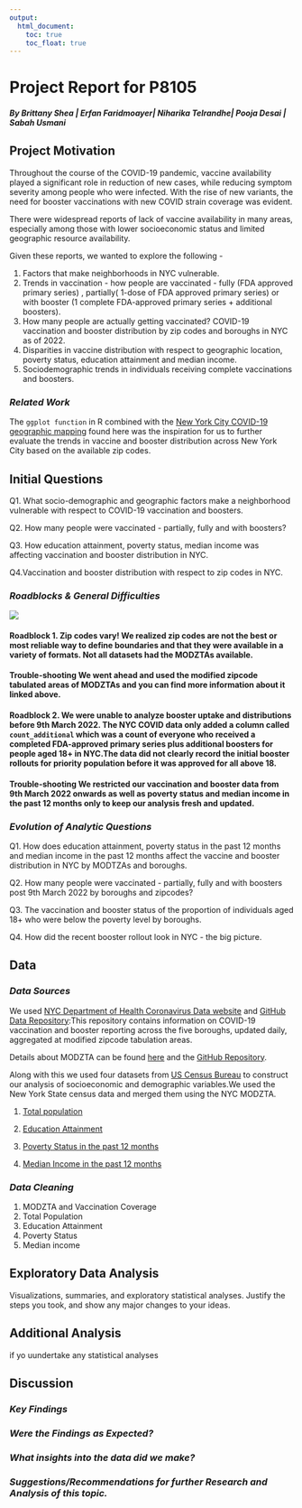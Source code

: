 ```yaml
---
output: 
  html_document:
    toc: true
    toc_float: true
---
```

# **Project Report for P8105**
#### *By Brittany Shea | Erfan Faridmoayer| Niharika Telrandhe| Pooja Desai | Sabah Usmani*

## **Project Motivation**

Throughout the course of the COVID-19 pandemic, vaccine availability played a significant role in reduction of new cases, while reducing symptom severity among people who were infected. With the rise of new variants, the need for booster vaccinations with new COVID strain coverage was evident. 

There were widespread reports of lack of vaccine availability in many areas, especially among those with lower socioeconomic status and limited geographic resource availability. 

Given these reports, we wanted to explore the following -

1. Factors that make neighborhoods in NYC vulnerable.
2. Trends in vaccination - how people are vaccinated - fully (FDA approved primary series) , partially( 1-dose of FDA approved primary series)  or with booster (1 complete FDA-approved primary series + additional boosters).
3. How many people are actually getting vaccinated?
COVID-19 vaccination and booster distribution by zip codes and boroughs in NYC as of 2022.
4. Disparities in vaccine distribution with respect to geographic location, poverty status, education attainment and median income.
5. Sociodemographic trends in individuals receiving complete vaccinations and boosters.

### *Related Work*

The `ggplot function` in R combined with the [New York City COVID-19 geographic mapping](https://www.nyc.gov/site/doh/covid/covid-19-data.page) found here was the inspiration for us to further evaluate the trends in vaccine and booster distribution across New York City based on the available zip codes.

## **Initial Questions**
Q1. What socio-demographic and geographic factors make a neighborhood vulnerable with respect to COVID-19 vaccination and boosters.

Q2. How many people were vaccinated - partially, fully and with boosters?

Q3. How education attainment, poverty status, median income was affecting vaccination and booster distribution in NYC.

Q4.Vaccination and booster distribution with respect to zip codes in NYC.

### *Roadblocks & General Difficulties*

</center>

<img src="images/roadblock.jpg">

#### **Roadblock 1.** Zip codes vary! We realized zip codes are not the best or most reliable way to define boundaries and that they were available in a variety of formats. Not all datasets had the MODZTAs available.
#### **Trouble-shooting** We went ahead and used the modified zipcode tabulated areas of MODZTAs and you can find more information about it linked above.


#### **Roadblock 2.** We were unable to analyze booster uptake and distributions before 9th March 2022. The NYC COVID data only added a column called `count_additional` which was a count of everyone who received a completed FDA-approved primary series plus additional boosters for people aged 18+ in NYC.The data did not clearly record the initial booster rollouts for priority population before it was approved for all above 18.
#### **Trouble-shooting** We restricted our vaccination and booster data from 9th March 2022 onwards as well as poverty status and median income in the past 12 months only to keep our analysis fresh and updated.

### *Evolution of Analytic Questions*
Q1. How does education attainment, poverty status in the past 12 months and median income in the past 12 months affect the vaccine and booster distribution in NYC by MODTZAs and boroughs.

Q2. How many people were vaccinated - partially, fully and with boosters post 9th March 2022 by boroughs and zipcodes?

Q3. The vaccination and booster status of the proportion of individuals aged 18+ who were below the poverty level by boroughs.

Q4. How did the recent booster rollout look in NYC - the big picture.

## **Data** 

### *Data Sources*
We used [NYC Department of Health Coronavirus Data website](https://www.nyc.gov/site/doh/covid/covid-19-data.page) and [GitHub Data Repository](https://github.com/nychealth/coronavirus-data):This repository contains information on COVID-19 vaccination and booster reporting across the five boroughs, updated daily, aggregated at modified zipcode tabulation areas.

Details about MODZTA can be found [here](https://nychealth.github.io/covid-maps/modzcta-geo/about.html) and the [GitHub Repository](https://github.com/nychealth/coronavirus-data/tree/master/Geography-resources).

Along with this we used four datasets from [US Census Bureau](https://data.census.gov) to construct our analysis of socioeconomic and demographic variables.We used the New York State census data and merged them using the NYC MODZTA.

1. [Total population](https://data.census.gov/table?q=P1&tid=DECENNIALPL2020.P1)

2. [Education Attainment](https://data.census.gov/table?q=S1501&tid=ACSST1Y2021.S1501)

3. [Poverty Status in the past 12 months](https://data.census.gov/table?q=S1701)

4. [Median Income in the past 12 months](https://data.census.gov/table?q=S1903)

### *Data Cleaning*

1. MODZTA and Vaccination Coverage 
2. Total Population
3. Education Attainment
4. Poverty Status
5. Median income

## **Exploratory Data Analysis**
Visualizations, summaries, and exploratory statistical analyses. Justify the steps you took, and show any major changes to your ideas.

## **Additional Analysis**
if yo uundertake any statistical analyses

## **Discussion**

### *Key Findings*

### *Were the Findings as Expected?*

### *What insights into the data did we make?*

### *Suggestions/Recommendations for further Research and Analysis of this topic.*


